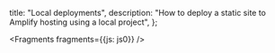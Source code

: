   title: "Local deployments",
  description: "How to deploy a static site to Amplify hosting using a local project",
};


<Fragments fragments={{js: js0}} />
